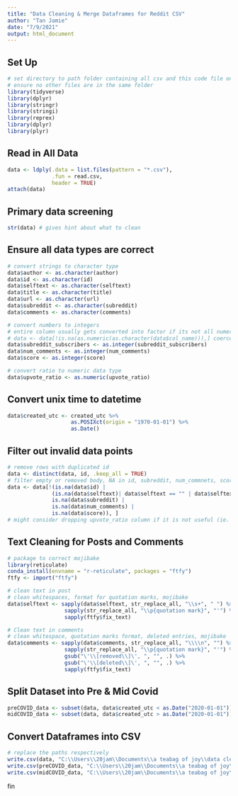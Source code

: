 ```yaml
---
title: "Data Cleaning & Merge Dataframes for Reddit CSV"
author: "Tan Jamie"
date: "7/9/2021"
output: html_document
---
```


## Set Up
```r
# set directory to path folder containing all csv and this code file only
# ensure no other files are in the same folder
library(tidyverse)
library(dplyr)
library(stringr)
library(stringi)
library(reprex)
library(dplyr)
library(plyr)
```


## Read in All Data
```r
data <- ldply(.data = list.files(pattern = "*.csv"), 
              .fun = read.csv, 
              header = TRUE)
attach(data)
```


## Primary data screening
```r
str(data) # gives hint about what to clean
```


## Ensure all data types are correct
```r
# convert strings to character type
data$author <- as.character(author)
data$id <- as.character(id)
data$selftext <- as.character(selftext)
data$title <- as.character(title)
data$url <- as.character(url)
data$subreddit <- as.character(subreddit)
data$comments <- as.character(comments)

# convert numbers to integers
# entire column usually gets converted into factor if its not all numeric or integer
# data <- data[!is.na(as.numeric(as.character(data$col_name))),] coerced to NA - filter out rows with NA
data$subreddit_subscribers <- as.integer(subreddit_subscribers)
data$num_comments <- as.integer(num_comments)
data$score <- as.integer(score)

# convert ratio to numeric data type
data$upvote_ratio <- as.numeric(upvote_ratio)
```


## Convert unix time to datetime
```r
data$created_utc <- created_utc %>% 
                    as.POSIXct(origin = "1970-01-01") %>% 
                    as.Date()
```


## Filter out invalid data points
```r
# remove rows with duplicated id
data <- distinct(data, id, .keep_all = TRUE)
# filter empty or removed body, NA in id, subreddit, num_commnets, score
data <- data[!(is.na(data$id) | 
              (is.na(data$selftext)| data$selftext == "" | data$selftext == "[removed]" | data$selftext == "[deleted]") | 
              is.na(data$subreddit) | 
              is.na(data$num_comments) | 
              is.na(data$score)), ]
# might consider dropping upvote_ratio column if it is not useful (ie. too many NAs)
```


## Text Cleaning for Posts and Comments
```r
# package to correct mojibake
library(reticulate)
conda_install(envname = "r-reticulate", packages = "ftfy")
ftfy <- import("ftfy")

# clean text in post
# clean whitespaces, format for quotation marks, mojibake
data$selftext <- sapply(data$selftext, str_replace_all, "\\s+", " ") %>%
                  sapply(str_replace_all, "\\p{quotation mark}", "'") %>%
                  sapply(ftfy$fix_text)

# Clean text in comments 
# clean whitespace, quotation marks format, deleted entries, mojibake
data$comments <- sapply(data$comments, str_replace_all, "\\\\n", "") %>%
                  sapply(str_replace_all, "\\p{quotation mark}", "'") %>%
                  gsub("\'\\[removed\\]\', ", "", .) %>%
                  gsub("\'\\[deleted\\]\', ", "", .) %>%
                  sapply(ftfy$fix_text)
```


## Split Dataset into Pre & Mid Covid
```r
preCOVID_data <- subset(data, data$created_utc < as.Date("2020-01-01"))
midCOVID_data <- subset(data, data$created_utc > as.Date("2020-01-01"))
```


## Convert Dataframes into CSV
```r
# replace the paths respectively
write.csv(data, "C:\\Users\\20jam\\Documents\\a teabag of joy\\data cleaning\\full_data.csv")
write.csv(preCOVID_data, "C:\\Users\\20jam\\Documents\\a teabag of joy\\data cleaning\\preCOVID_data.csv")
write.csv(midCOVID_data, "C:\\Users\\20jam\\Documents\\a teabag of joy\\data cleaning\\midCOVID_data.csv")
```


fin